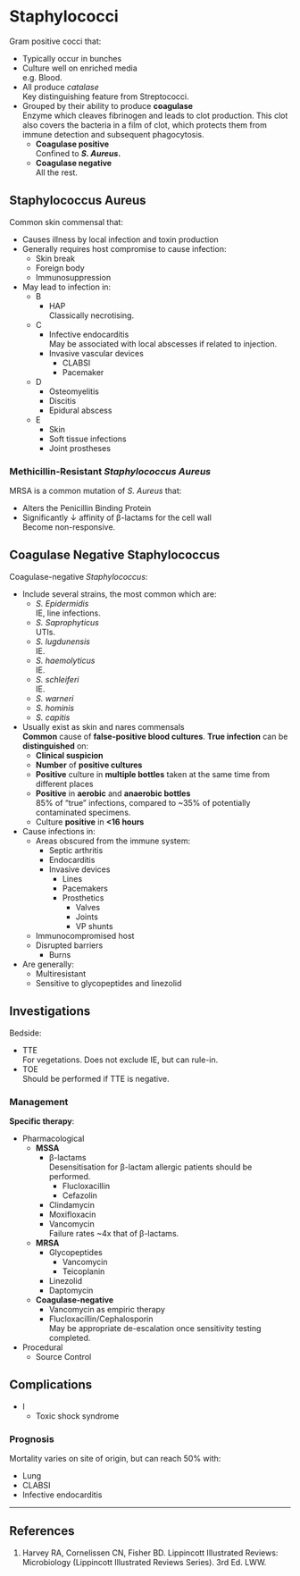 # Staphylococci {#sec-staph}

Gram positive cocci that:

* Typically occur in bunches
* Culture well on enriched media\
e.g. Blood.
* All produce *catalase*\
Key distinguishing feature from Streptococci.
* Grouped by their ability to produce **coagulase**\
Enzyme which cleaves fibrinogen and leads to clot production. This clot also covers the bacteria in a film of clot, which protects them from immune detection and subsequent phagocytosis.
	* **Coagulase positive**\
	Confined to ***S. Aureus*.**
	* **Coagulase negative**\
	All the rest.


## Staphylococcus Aureus

Common skin commensal that:

* Causes illness by local infection and toxin production
* Generally requires host compromise to cause infection:
	* Skin break
	* Foreign body
	* Immunosuppression
* May lead to infection in:
	* B
		* HAP\
		Classically necrotising.
	* C
		* Infective endocarditis\
		May be associated with local abscesses if related to injection.
		* Invasive vascular devices
			* CLABSI
			* Pacemaker
	* D
		* Osteomyelitis
		* Discitis
		* Epidural abscess
	* E
		* Skin
		* Soft tissue infections
		* Joint prostheses


### Methicillin-Resistant *Staphylococcus Aureus*

MRSA is a common mutation of *S. Aureus* that:

* Alters the Penicillin Binding Protein
* Significantly ↓ affinity of β-lactams for the cell wall\
Become non-responsive.


## Coagulase Negative Staphylococcus

Coagulase-negative *Staphylococcus*:

* Include several strains, the most common which are:
	* *S. Epidermidis*\
	IE, line infections.
	* *S. Saprophyticus*\
	UTIs.
	* *S. lugdunensis*\
	IE.
	* *S. haemolyticus*\
	IE.
	* *S. schleiferi*\
	IE.
	* *S. warneri*
	* *S. hominis*
	* *S. capitis*
* Usually exist as skin and nares commensals\
**Common** cause of **false-positive blood cultures**. **True infection** can be **distinguished** on:
	* **Clinical suspicion**
	* **Number** of **positive cultures**
	* **Positive** culture in **multiple bottles** taken at the same time from different places
	* **Positive** in **aerobic** and **anaerobic bottles**\
	85% of "true" infections, compared to ~35% of potentially contaminated specimens.
	* Culture **positive** in **<16 hours**
* Cause infections in:
	* Areas obscured from the immune system:
		* Septic arthritis
		* Endocarditis
		* Invasive devices
			* Lines
			* Pacemakers
			* Prosthetics
				* Valves
				* Joints
				* VP shunts
	* Immunocompromised host
	* Disrupted barriers
		* Burns
* Are generally:
	* Multiresistant
	* Sensitive to glycopeptides and linezolid



## Investigations

Bedside:

* TTE\
For vegetations. Does not exclude IE, but can rule-in.
* TOE\
Should be performed if TTE is negative.


### Management

**Specific therapy**:

* Pharmacological
	* **MSSA**\
		* β-lactams\
		Desensitisation for β-lactam allergic patients should be performed.
			* Flucloxacillin
			* Cefazolin
		* Clindamycin
		* Moxifloxacin
		* Vancomycin\
		Failure rates ~4x that of β-lactams. 
	* **MRSA**
		* Glycopeptides
			* Vancomycin
			* Teicoplanin
		* Linezolid
		* Daptomycin
	* **Coagulase-negative**
		* Vancomycin as empiric therapy
		* Flucloxacillin/Cephalosporin\
		May be appropriate de-escalation once sensitivity testing completed.
* Procedural
	* Source Control


## Complications

* I
	* Toxic shock syndrome


### Prognosis

Mortality varies on site of origin, but can reach 50% with:

* Lung
* CLABSI
* Infective endocarditis


---

## References

1. Harvey RA, Cornelissen CN, Fisher BD. Lippincott Illustrated Reviews: Microbiology (Lippincott Illustrated Reviews Series). 3rd Ed. LWW.